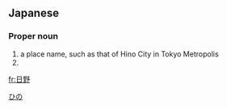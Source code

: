 ==Japanese==
{{ja-kanjitab|ひ|の|yomi=k}}

===Proper noun===
{{ja-pos|ひの|proper}}

# a place name, such as that of Hino City in Tokyo Metropolis
# {{surname|lang=ja|sort=ひの}}

[[Category:ja:Cities|ひの]]

[[fr:日野]]